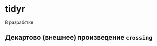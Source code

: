 # tidyr {#sec-r-tools-tidyr}

::: {.callout-important title="Состояние разработки"}
В разработке
:::

## Декартово (внешнее) произведение `crossing` {#sec-r-tools-tidyr-crossing}
